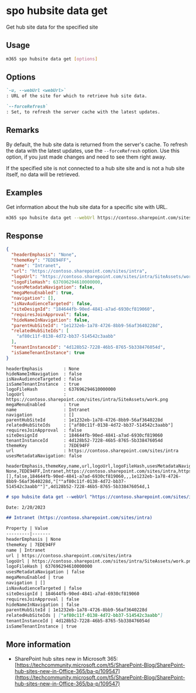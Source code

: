 
# spo hubsite data get

Get hub site data for the specified site

## Usage

```sh
m365 spo hubsite data get [options]
```

## Options

```md definition-list
`-u, --webUrl <webUrl>`
: URL of the site for which to retrieve hub site data.

`--forceRefresh`
: Set, to refresh the server cache with the latest updates.
```

<Global />

## Remarks

By default, the hub site data is returned from the server's cache. To refresh the data with the latest updates, use the `--forceRefresh` option. Use this option, if you just made changes and need to see them right away.

If the specified site is not connected to a hub site site and is not a hub site itself, no data will be retrieved.

## Examples

Get information about the hub site data for a specific site with URL.

```sh
m365 spo hubsite data get --webUrl https://contoso.sharepoint.com/sites/project-x
```

## Response

<Tabs>
  <TabItem value="JSON">

  ```json
  {
    "headerEmphasis": "None",
    "themeKey": "7EDE94FF",
    "name": "Intranet",
    "url": "https://contoso.sharepoint.com/sites/intra",
    "logoUrl": "https://contoso.sharepoint.com/sites/intra/SiteAssets/work.png",
    "logoFileHash": 637696294610000000,
    "usesMetadataNavigation": false,
    "megaMenuEnabled": true,
    "navigation": [],
    "isNavAudienceTargeted": false,
    "siteDesignId": "184644fb-90ed-4841-a7ad-6930cf819060",
    "requiresJoinApproval": false,
    "hideNameInNavigation": false,
    "parentHubSiteId": "1e1232eb-1a78-4726-8bb9-56af3640228d",
    "relatedHubSiteIds": [
      "af80c11f-0138-4d72-bb37-514542c3aabb"
    ],
    "tenantInstanceId": "4d128b52-7228-46b5-8765-5b338476054d",
    "isSameTenantInstance": true
  }
  ```

  </TabItem>
  <TabItem value="Text">

  ```text
  headerEmphasis        : None
  hideNameInNavigation  : false
  isNavAudienceTargeted : false
  isSameTenantInstance  : true
  logoFileHash          : 637696294610000000
  logoUrl               : https://contoso.sharepoint.com/sites/intra/SiteAssets/work.png
  megaMenuEnabled       : true
  name                  : Intranet
  navigation            : []
  parentHubSiteId       : 1e1232eb-1a78-4726-8bb9-56af3640228d
  relatedHubSiteIds     : ["af80c11f-0138-4d72-bb37-514542c3aabb"]
  requiresJoinApproval  : false
  siteDesignId          : 184644fb-90ed-4841-a7ad-6930cf819060
  tenantInstanceId      : 4d128b52-7228-46b5-8765-5b338476054d
  themeKey              : 7EDE94FF
  url                   : https://contoso.sharepoint.com/sites/intra
  usesMetadataNavigation: false
  ```

  </TabItem>
  <TabItem value="CSV">

  ```csv
  headerEmphasis,themeKey,name,url,logoUrl,logoFileHash,usesMetadataNavigation,megaMenuEnabled,navigation,isNavAudienceTargeted,siteDesignId,requiresJoinApproval,hideNameInNavigation,parentHubSiteId,relatedHubSiteIds,tenantInstanceId,isSameTenantInstance
  None,7EDE94FF,Intranet,https://contoso.sharepoint.com/sites/intra,https://contoso.sharepoint.com/sites/intra/SiteAssets/work.png,637696294610000000,false,1,[],false,184644fb-90ed-4841-a7ad-6930cf819060,,,1e1232eb-1a78-4726-8bb9-56af3640228d,"[""af80c11f-0138-4d72-bb37-514542c3aabb""]",4d128b52-7228-46b5-8765-5b338476054d,1
  ```

  </TabItem>
  <TabItem value="Markdown">

  ```md
  # spo hubsite data get --webUrl "https://contoso.sharepoint.com/sites/intra"

  Date: 2/20/2023

  ## Intranet (https://contoso.sharepoint.com/sites/intra)

  Property | Value
  ---------|-------
  headerEmphasis | None
  themeKey | 7EDE94FF
  name | Intranet
  url | https://contoso.sharepoint.com/sites/intra
  logoUrl | https://contoso.sharepoint.com/sites/intra/SiteAssets/work.png
  logoFileHash | 637696294610000000
  usesMetadataNavigation | false
  megaMenuEnabled | true
  navigation | []
  isNavAudienceTargeted | false
  siteDesignId | 184644fb-90ed-4841-a7ad-6930cf819060
  requiresJoinApproval | false
  hideNameInNavigation | false
  parentHubSiteId | 1e1232eb-1a78-4726-8bb9-56af3640228d
  relatedHubSiteIds | ["af80c11f-0138-4d72-bb37-514542c3aabb"]
  tenantInstanceId | 4d128b52-7228-46b5-8765-5b338476054d
  isSameTenantInstance | true
  ```

  </TabItem>
</Tabs>

## More information

- SharePoint hub sites new in Microsoft 365: [https://techcommunity.microsoft.com/t5/SharePoint-Blog/SharePoint-hub-sites-new-in-Office-365/ba-p/109547](https://techcommunity.microsoft.com/t5/SharePoint-Blog/SharePoint-hub-sites-new-in-Office-365/ba-p/109547)
